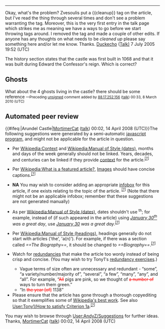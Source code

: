 {{WikiProjectBannerShell|1=
{{WikiProject Sussex|class=start|importance=Mid|unref=}}
{{WikiProject Architecture|class=start|importance=mid}}
{{WPMILHIST
|class=start
<!-- B-Class checklist -->
<!-- 1. It is suitably referenced, and all 
major points are appropriately cited. -->
|B-Class-1=no
<!-- 2. It reasonably covers the topic, and 
does not contain major omissions or inaccuracies. -->
|B-Class-2=
<!-- 3. It has a defined structure, including 
a lead section and one or more sections of content. -->
|B-Class-3=
<!-- 4. It is free from major grammatical errors. -->
|B-Class-4=
<!-- 5. It contains appropriate supporting materials, 
such as an infobox, images, or diagrams. -->
|B-Class-5=no infobox, no plan or map
<!-- Task force tags -->
|British-task-force=yes
|Fortifications-task-force=yes
|Medieval-task-force=yes
|Technology-task-force=yes|Early-Modern-task-force=yes}}
}}

----
Okay, what's the problem? Zvesoulis put a <nowiki>{{cleanup}}</nowiki> tag on the article, but I've read the thing through several times and don't see a problem warranting the tag. Moreover, this is the very first entry in the talk page which strikes me as meaning we have a ways to go before we start throwing tags around. I removed the tag and made a couple of other edits. If anyone has any thoughts on what needs to be ''cleaned up'' please say something here and/or let me know. Thanks. [[User:Duckecho|Duckecho]] ([[User talk:Duckecho|Talk)]] 7 July 2005 19:52 (UTC)

The history section states that the castle was first built in 1068 and that it was built during Edward the Confessor's reign.  Which is correct?

== Ghosts ==
What about the 4 ghosts living in the castle? there should be some reference  <span style="font-size: smaller;" class="autosigned">—Preceding [[Wikipedia:Signatures|unsigned]] comment added by [[Special:Contributions/88.17.252.156|88.17.252.156]] ([[User talk:88.17.252.156|talk]]) 00:33, 8 March 2010 (UTC)</span><!-- Template:UnsignedIP --> <!--Autosigned by SineBot-->

== Automated peer review ==

<onlyinclude>{{#ifeq:{{{name}}}|Arundel Castle|[[User:MortimerCat|MortimerCat]] ([[User talk:MortimerCat|talk]]) 00:02, 14 April 2008 (UTC)}}</onlyinclude>The following suggestions were generated by a semi-automatic [[User:AndyZ/peerreviewer|javascript program]], and might not be applicable for the article in question.
*{{Done}}  Per [[Wikipedia:Only make links that are relevant to the context|Wikipedia:Context]] and [[Wikipedia:Manual of Style (dates and numbers)|Wikipedia:Manual of Style (dates)]], months and days of the week generally should not be linked. Years, decades, and centuries can be linked if they provide [[WP:CONTEXT|context]] for the article.<sup>[[User:AndyZ/G#contxt|[?]]]</sup>
*{{Not done}}  Per [[Wikipedia:What is a featured article?]], [[WP:IMAGE|Images]] should have concise captions.<sup>[[User:AndyZ/G#caption|[?]]]</sup>
*'''NA'''  You may wish to consider adding an appropriate [[WP:INFOBOX|infobox]] for this article, if one exists relating to the topic of the article. <sup>[[User:AndyZ/G#infobox|[?]]]</sup> (Note that there might not be an applicable infobox; remember that these suggestions are not generated manually)
*{{Done}}  As per [[Wikipedia:Manual of Style (dates and numbers)|Wikipedia:Manual of Style (dates)]], dates shouldn't use <sup>th</sup>; for example, instead of (if such appeared in the article) using ''[[January 30|January 30<sup>th</sup>]] was a great day'', use ''[[January 30]] was a great day''.<sup>[[User:AndyZ/G#dateth|[?]]]</sup>
*{{Done}}  Per [[Wikipedia:Manual of Style (headings)]], headings generally do not start with articles ('the', 'a(n)'). For example, if there was a section called ''<nowiki>==The Biography==</nowiki>'', it should be changed to ''<nowiki>==Biography==</nowiki>''.<sup>[[User:AndyZ/G#headingthe|[?]]]</sup>
*{{Not done}}  Watch for [[User:Tony1/How_to_satisfy_Criterion_2a#Redundancy|redundancies]] that make the article too wordy instead of being crisp and concise. (You may wish to try Tony1's [[User:Tony1/How to satisfy Criterion 1a: redundancy exercises|redundancy exercises]].)
**Vague terms of size often are unnecessary and redundant -  “some”, “a variety/number/majority of”, “several”, “a few”, “many”, “any”, and “all”. For example, “<font color='red'><s>All</s></font> pigs are pink, so we thought of <font color='red'><s>a number of</s></font> ways to turn them green.”
**“In <font color='red'><s>the year [of]</s></font> 1138”
*Please ensure that the article has gone through a thorough copyediting so that it exemplifies some of [[WP:WIAFA|Wikipedia's best work]]. See also [[User:Tony1/How to satisfy Criterion 1a]].<sup>[[User:AndyZ/G#copyedit|[?]]]</sup>
You may wish to browse through [[User:AndyZ/Suggestions]] for further ideas. Thanks, [[User:MortimerCat|MortimerCat]] ([[User talk:MortimerCat|talk]]) 00:02, 14 April 2008 (UTC)
